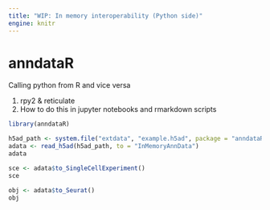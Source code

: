 ```yaml
---
title: "WIP: In memory interoperability (Python side)"
engine: knitr
---
```



# anndataR

Calling python from R and vice versa

1. rpy2 & reticulate
2. How to do this in jupyter notebooks and rmarkdown scripts

```r
library(anndataR)

h5ad_path <- system.file("extdata", "example.h5ad", package = "anndataR")
adata <- read_h5ad(h5ad_path, to = "InMemoryAnnData")
adata
```
```r
sce <- adata$to_SingleCellExperiment()
sce
```
```r
obj <- adata$to_Seurat()
obj
```
